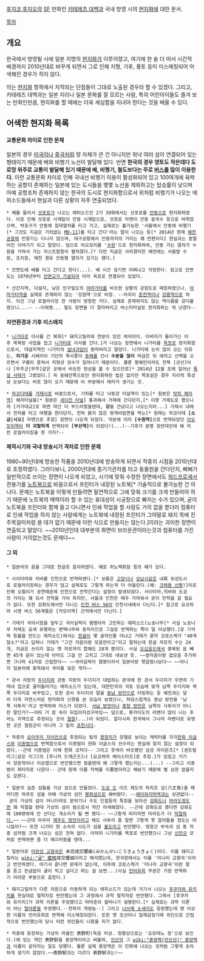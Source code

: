 [[후지코 후지오]]의 [[SF]] 만화인 [[키테레츠 대백과]] 국내 방영 시의 [[현지화]]에 대한 문서.

[[목차]]

== 개요 ==
한국에서 방영될 시에 일본 지명의 [[현지화]]가 이루어졌고, 여기에 한 술 더 떠서 시간적 배경까지 2010년대로 바꾸게 되면서 그로 인해 지형, 기후, 풍토 등이 미스매칭되어 어색해진 경우가 적지 않다.

이는 [[현지화]] 항목에서 지적되는 단점들이 그대로 노출된 경우라 할 수 있겠다. 그리고, 키테레츠 대백과는 일본 지리나 일본 문화를 잘 모르는 사람, 특히 어린아이들도 즐겨 보는 만화인만큼, 현지화를 할 때에는 더욱 세심함을 지녀야 한다는 것을 배울 수 있다.

== 어색한 현지화 목록 ==
==== 교통문화 차이로 인한 문제 ====
일본의 경우 [[미국]]이나 [[중국]]처럼 땅 자체가 큰 건 아니지만 워낙 여러 섬이 연결되어 있는 형태이기 때문에 배와 비행기 노선이 발달해 있다. 반면 '''한국의 경우 영토도 작은데다 도로망 위주로 교통이 발달해 있기 때문에 배, 비행기, 철도보다는 주로 [[버스]]를 많이 이용한다.''' 이런 교통문화 차이로 인해 국내선 비행기 이용이 활성화되어 있고 100여개에 육박하는 공항이 존재하는 일본에 있는 도시들을 몇몇 노선을 제외하고는 탑승률이 낮으며 아예 공항조차 존재하지 않는 한국의 도시로 현지화함으로서 위처럼 비행기가 나오는 에피소드들에서 현실과 다른 상황이 자주 연출되었다.

 * 예를 들어서 [[삿포로]]가 나오는 에피소드인 2기 39화에서는 삿포로를 [[안동]]으로 현지화하였다. 이로 인해 삿포로 시계탑이 안동 시계탑으로, 삿포로 라멘이 안동 칼국수 등으로 바뀌었으며, 박호구가 안동에 침대열차를 타고 가고, 실제로는 불가능한 '서울에서 안동에 비행기[* 그것도 지금은 거의없는 [[MD-11]]]를 타고 간다'라는 말이 나오는 등[* 2014년 현재 [[예천공항]]에 민항기는 다니지 않으며, 대구공항에서 안동까지의 거리는 꽤 먼편이다] 현실과는 동떨어진 이야기가 되고 말았다. 덤으로 아오모리를 '[[수원]]'으로 현지화하여, 안동 가는 열차가 수원을 거쳐서 가는 아스트랄함이 펼쳐졌다.[* 다만 지금은 사라졌지만 예전에는 서울발 수원, 조치원, 제천 경유 안동행 열차가 있기는 했다.]

 * 안면도에 배를 타고 간다고 한다(...). 배 시간 끊기면 어쩌냐고 걱정한다. 참고로 안면도는 1970년부터 [http://terms.naver.com/entry.nhn?docId=1304050&cid=40942&categoryId=32348 안면교가 가설되어] 이미 육로로 연결되어 있었다.

 * 산간지역, 다설지, 낮은 인구밀도의 [[야마가타]]를 비슷한 상황의 강원도로 매칭하였으나, [[야마가타역]]을 실제로 존재하지 않는 '강원역'으로 비정. --차라리 [[춘천역]]이나 [[강릉역]]으로 하지. 이건 그냥 로컬라이징 한 사람이 멍청한 거다. 실제로 존재하지도 않는 역이름을 갖다붙였으니...-- --이뭐병... 철도 장면을 다 잘라버리고 버스터미널로 현지화하는 게 낫겠다--

==== 자연환경과 기후 미스매치 ====
 * [[니가타]]로 이사를 간 복희[* 돼지고릴라와 연분이 있던 여자아이. 아버지가 돌아가신 이후 목욕탕 사업을 접고 [[니가타]]로 이사를 간다.]가 나오는 장면에서 니가타를 [[목포]]로 현지화함으로서, 대설지역인 니가타의 [[설녀]]괴담이 동떠버리고 말았다. 니가타에 눈이 많이 오는 이유는, '''차가운''' 시베리아 기단의 북서풍이 [[동해]]를 건너 '''수분을 많이''' 머금은 뒤 에치고 산맥을 오르면서 구름이 뭉쳐서 지형성 강수가 일어나기 때문이다. 물론 황해안이라도 전북 [군산]이나 [무주군|무주]같은 곳에서 비슷한 현상을 볼 수 있으므로[* 2014년 12월 초에 일어난 [http://news.naver.com/main/read.nhn?mode=LSD&mid=sec&sid1=103&oid=052&aid=0000626447 폭설 사태가] 그랬었다.] 꼭 동해안쪽으로만 현지화하란 법은 없지만 목포같은 경우 지리적 특성상 눈보다는 비로 많이 오기 때문에 이 부분에서 에러가 생기는 것.

 * [[하코다테]]를 [[거제시]]로 바꿈으로서, 기차를 타고 낙동강 터널역이 있는[* 원본은 [[탓피 해저역]]] 해저터널을[* 원본은 [[세이칸 터널]]] 통과해서 거제에 간다던지,[* 이왕 거제도로 했으니까 [거가대교]로 하면 약간 더 부드러웠을텐데, '''강'''을 건넜다고 나오는지라...] 거제시 내에서 전차를 타고 여행을 한다던지, 전혀 붉지 않은 멍게비빔면을 먹는[* 원래는 하코다테 '''[소금|시오]''' 라멘으로 추정] 장면이 나오게 되었다. 덕분에 이미 '''[수원역]'''으로 번역되었던 [[아오모리역]]이 '''더 괴랄하게''' 번역되어 '''[부산역]'''이 되었다!(...)--기후가 분명 정반대인데 왜 저런 로컬라이징을 한 거지?--

==== 제작시기와 국내 방송시기 격차로 인한 문제 ====
1980~90년대에 방송한 작품을 2010년대에 방송하게 되면서 작중의 시점을 2010년대로 조정하였다. 그러다보니, 2000년대에 증기기관차를 타고 동물원을 간다던지, 삐삐가 일반적으로 쓰이는 장면이 나오게 되었고, 시기에 맞춰 수정한 장면에서도 [[워드프로세서]] 전용기를 [[노트북]]으로 바꿈으로서 프린터가 내장된 노트북[* 기술적으로 불가능한 건 아니다. 문제는 노트북을 이렇게 만들려면 필연적으로 그에 맞춰 크기를 크게 만들어야 하기 때문에 노트북의 매력이라 할 수 있는 휴대성이 시궁창으로 빠지는 수가 있으며, 굳이 노트북을 프린터와 함께 들고 다니면서 인쇄 작업을 할 사람도 거의 없을 뿐더러 컴퓨터로 인쇄 작업을 하지 않는 사람에게는 노트북에 내장된 프린터가 그야말로 돼지 목에 진주목걸이처럼 쓸 데가 없기 때문에 이런 식으로 만들지는 않는다.]이라는 괴이한 장면이 연출되고 말았다. ~~2010년인데 대부분의 화면이 브라운관이라는것과 컴퓨터를 가진사람이 거의없는것도 문제다~~

==== 그 외 ====
 * 일본어의 음을 그대로 한글로 음차하였다. 예로 히노백화점 등의 예가 있다.

 * 사이타마와 치바를 인천으로 번역하였다.[* 보통은 [[고양시]]나 [[성남시]]같은 내륙 위성도시로 로컬라이징하는 경우가 많고 실제로도 그렇게 하는게 더 어울린다.(예: [[크레용 신짱]])]이로인해 오월이가 공연때문에 인천으로 전학간다는 설정이 발생되었다. 사이타마,치바와 도쿄의 거리는 꽤 되서 전학을 가야 하지만, 서울과 인천은 매우 가까워서 굳이 전학을 갈 필요가 없다. 또한 강화도에서만 다니는 [[인천 버스 56]]이 인천시내에서 다닌다.[* 참고로 요코하마 시영 버스 56계통은 [카모이역] 근처에서만 다닌다.]

 * 기태가 국어시험을 앞두고 국어실력이 젬병이라 고민하는 에피소드(노송나무[* 사실 노송나무 자체도 요새 유행하는 편백나무와 동치이므로 그걸로 번역하는 쪽이 덜 이상했다.]로 기억력 등불을 만드는 에피소드)에서는 [[한글]]이 몇 글자인줄 아냐고 기태가 묻자 코로스케가 "40개잖소?"라고 답하니 기태가 "그건 자음이랑 모음만이고"라고 말하는데 한글 자모의 수는 24개, 지금은 쓰이지 않는 옛 자모까지 합해도 28개 뿐이다. 사실 [[오십음도]]에서 중복된 음 빼면 45개 음이 있는데 아마도 그걸 안 고치고 그대로 내보낸 듯. ~~쌍자음이랑 겹모음 추가하면 그나마 41자로 근접한다~~ ~~국어실력이 젬병이라서 일본어랑 헷갈렸나보다~~ ~~아니지 일본어에 중독돼서 국어를 잊은 게지~~

 * 관서 지방의 [[두더지]]와 관동 지방의 두더지가 대립하는 판국에 한 관서 두더지가 우연히 기태네 집으로 굴러들어가는 에피소드가 있는데, 대한민국의 국토 모습에 맞게 남쪽 두더지와 북쪽 두더지로 바꾸었고, 또한 관서 두더지의 말을 [[동남 방언]]으로 더빙하는 등 예전과는 달리 더욱 자연스러운 현지화의 신경을 쓴 모습이 보였으나, 허당스럽게도 동남 방언을 '남쪽 사투리'라고 번역하여 미스가 되었다. [[서남 방언]]이나 [[충청 방언]]은 남쪽의 사투리가 아니란 말인가?~~아따 거 참 속이 뒤집어지겄구마잉~~ 덤으로, 홋카이도의 라벤더 많이 나는 후라노 지역으로 추정되는 곳이 [[철원]](...)이 되었다. 알다시피 한국에서 그나마 라벤더로 유명한 곳은 철원군이 아니라 그 밑의 [[포천시]]다.

 * 작중의 [[요미우리 자이언츠]]로 추정되는 팀의 [[왕정치]]가 모델로 보이는 캐릭터를 각각[[한화 이글스]]와 [[이종범]]으로 번역함으로서 이종범이 한화 이글스의 선수라는 현실에 맞지 않는 설정이 되었다.--근데 이종범은 이제 한화 코치다-- 그리고 옷색이 비슷했던 삼성 라이온즈[* [센트럴리그|같은 리그]의 [주니치 드래곤즈]나 [요코하마 베이스타즈]로 추정.]가 있었고 거기서 양준혁이나 이승엽으로 번안했으면 됬을텐데 왜 그렇게 했는지는...(...) --그리고 이종범이 좌타자로 나온다-- 근데 원래 이름 자체를 이'''조'''범이라고 해놨기 때문에 별 상관 없을지도 모른다.

 * 일본의 실존 섬들을 가상 섬으로 만들었다. [[도쿄 도]] 이즈 제도의 하치조 섬(八丈島)을 패러디한 햐쿠조 섬을 아예 가상의 섬인 [[평화]]섬으로 해버렸다. --[[헤이와지마역]]과는 상관없다-- 굳이 가상의 섬이 아니더라도 분위기나 수도 인접등의 특징을 보아선 [[강화도]]나 [[마라도]]정도면 꽤 적절할 텐데 가상의 섬이 됨으로서 약간 어색해졌다. --근데 강화도로 했다면 강화도에 100명밖에 안 산다는 개소리가 될 뻔 했다-- ~~그렇게 따지자면 마라도가 더 [[김대기|적절하다.]]~~ ~~근데 아무리 [[제주도 방언]]이라고 해도 사투리 좀 알면 그렇게 못 알아들을 정도는 아니잖아?~~ 또한 니가타 현 소속의 사도가 섬을 [[율도]]라고 번안했다. 영광군 부속의 섬 중 작중 섬처럼 크게 나오는 섬은 전혀 없다. 어차피 니가타를 목포로 번안했으니 그냥 [[신안군]] 모처로 번역하면 좀 더 매끄러웠을 텐데...

 * 일본어로 [[미완성 교향곡]]은 未完成交響曲(みかんせいこうきょうきょく)이다. 이를 돼지고릴라는 [[wiki:"귤" 蜜柑]]成交響曲이라고 해석했는데, 한국판에서는 이를 '미나리 교향곡'이라고 번안하였다. 여기서 끝나면 문제가 없는데, 이후에 코로스케가 '미나리 교향곡'이란 말을 듣고 뜬금없이 귤이 먹고 싶다고 하는 걸 보면...(사실 [[언어유희]] 부분은 가장 번역하기 어려운 부분으로 꼽힌다.)

 * 돼지고릴라가 다른 차원으로 이동하게 되는 에피소드가 있는데 거기서 나오는 [[후쿠자와 유키치]]를 현실대로 철학자로 번안했는데 그 과정에서 과학 철학자로 번안했다. 그래서 [후쿠자와 유키치]가 과학 이론을 주장했다고 마마준의 할머니가 설명한다.[* 실제로는 과학 이론이 아닌 [[탈아론]]을 주장했다.--천하의 개쌍놈--] 그리고 [[나쓰메 소세키]]도 등장했는데 영 이상한 이름의 언어유희로 번역해 미스매칭되었다. 또한 옛 조선이나 일제감정기때 위인으로 간접적으로 번안했는데 당시 이런 위인들이 나왔을 리가 없다.

 * 작중에 등장하는 가상의 마을인 表野町(독음 미상. 정황상으로는 '오모테노 정'으로 보인다.)에 있는 역인 表野駅을 중앙역이라고 써붙여, [[안산]]의 그 [[wiki:"중앙역(안산선)" 중앙역]]과 이름이 같아지는 일도 당했다. 물론 실제 중앙역은 이 만화에 나오는 것처럼 그렇게 초라하게 생기지 않았다.~~表野駅과는 다르다 表野駅과는!~~
